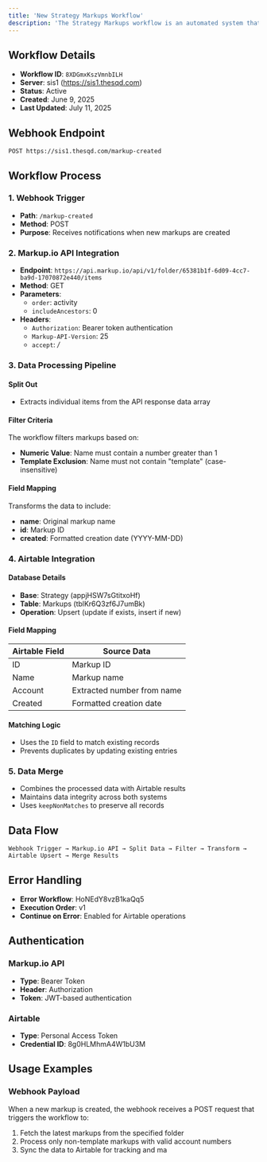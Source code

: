 ```yaml
---
title: 'New Strategy Markups Workflow'
description: 'The Strategy Markups workflow is an automated system that processes markup data from Markup.io and synchronizes it with Airtable. This workflow runs on the **sis1** server and is designed to handle strategy markup submissions and track them in a centralized database.'
---
```


## Workflow Details

- **Workflow ID**: `8XDGmxKszVmnbILH`
- **Server**: sis1 (https://sis1.thesqd.com)
- **Status**: Active
- **Created**: June 9, 2025
- **Last Updated**: July 11, 2025

## Webhook Endpoint

```
POST https://sis1.thesqd.com/markup-created
```

## Workflow Process

### 1. Webhook Trigger
- **Path**: `/markup-created`
- **Method**: POST
- **Purpose**: Receives notifications when new markups are created

### 2. Markup.io API Integration
- **Endpoint**: `https://api.markup.io/api/v1/folder/65381b1f-6d09-4cc7-ba9d-17070872e440/items`
- **Method**: GET
- **Parameters**:
  - `order`: activity
  - `includeAncestors`: 0
- **Headers**:
  - `Authorization`: Bearer token authentication
  - `Markup-API-Version`: 25
  - `accept`: */*

### 3. Data Processing Pipeline

#### Split Out
- Extracts individual items from the API response data array

#### Filter Criteria
The workflow filters markups based on:
- **Numeric Value**: Name must contain a number greater than 1
- **Template Exclusion**: Name must not contain "template" (case-insensitive)

#### Field Mapping
Transforms the data to include:
- **name**: Original markup name
- **id**: Markup ID
- **created**: Formatted creation date (YYYY-MM-DD)

### 4. Airtable Integration

#### Database Details
- **Base**: Strategy (appjHSW7sGtitxoHf)
- **Table**: Markups (tblKr6Q3zf6J7umBk)
- **Operation**: Upsert (update if exists, insert if new)

#### Field Mapping
| Airtable Field | Source Data |
|---|---|
| ID | Markup ID |
| Name | Markup name |
| Account | Extracted number from name |
| Created | Formatted creation date |

#### Matching Logic
- Uses the `ID` field to match existing records
- Prevents duplicates by updating existing entries

### 5. Data Merge
- Combines the processed data with Airtable results
- Maintains data integrity across both systems
- Uses `keepNonMatches` to preserve all records

## Data Flow

```
Webhook Trigger → Markup.io API → Split Data → Filter → Transform → Airtable Upsert → Merge Results
```

## Error Handling

- **Error Workflow**: HoNEdY8vzB1kaQq5
- **Execution Order**: v1
- **Continue on Error**: Enabled for Airtable operations

## Authentication

### Markup.io API
- **Type**: Bearer Token
- **Header**: Authorization
- **Token**: JWT-based authentication

### Airtable
- **Type**: Personal Access Token
- **Credential ID**: 8g0HLMhmA4W1bU3M

## Usage Examples

### Webhook Payload
When a new markup is created, the webhook receives a POST request that triggers the workflow to:

1. Fetch the latest markups from the specified folder
2. Process only non-template markups with valid account numbers
3. Sync the data to Airtable for tracking and ma